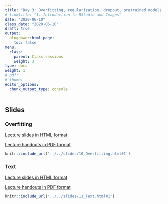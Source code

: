 ```yaml
---
title: "Day 3: Overfitting, regularization, dropout, pretrained models, word embedding"
# linktitle: "1. Introduction to RStudio and Images"
date: "2020-06-10"
class_date: "2020-06-10"
draft: true
output:
  blogdown::html_page:
    toc: false
menu:
  class:
    parent: Class sessions
    weight: 3
type: docs
weight: 1
# pdf: 
# thumb: 
editor_options: 
  chunk_output_type: console
---
```


## Slides

### Overfitting

<a href="../../slides/10_Overfitting.html#1" target="_blank">Lecture slides in HTML format</a>

<a href="../../slides/10_Overfitting.pdf" target="_blank">Lecture handouts in PDF format</a>

```r
knitr::include_url('../../slides/10_Overfitting.html#1')
```

### Text

<a href="../../slides/11_Text.html#1" target="_blank">Lecture slides in HTML format</a>

<a href="../../slides/11_Text.pdf" target="_blank">Lecture handouts in PDF format</a>

```r
knitr::include_url('../../slides/11_Text.html#1')
```

